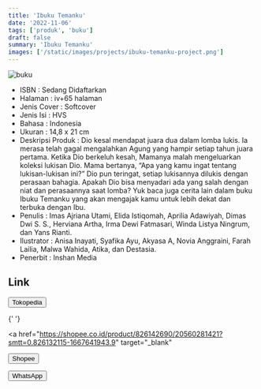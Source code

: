 ```yaml
---
title: 'Ibuku Temanku'
date: '2022-11-06'
tags: ['produk', 'buku']
draft: false
summary: 'Ibuku Temanku'
images: ['/static/images/projects/ibuku-temanku-project.png']
---
```


![buku](/static/images/projects/ibuku-temanku-project.png)

- ISBN : Sedang Didaftarkan
- Halaman : iv+65 halaman
- Jenis Cover : Softcover
- Jenis Isi : HVS
- Bahasa : Indonesia
- Ukuran : 14,8 x 21 cm
- Deskripsi Produk : Dio kesal mendapat juara dua dalam lomba lukis. Ia merasa telah gagal mengalahkan Agung yang hampir setiap tahun juara pertama. Ketika Dio berkeluh kesah, Mamanya malah mengeluarkan koleksi lukisan Dio. Mama bertanya, “Apa yang kamu ingat tentang lukisan-lukisan ini?” Dio pun teringat, setiap lukisannya dilukis dengan perasaan bahagia. Apakah Dio bisa menyadari ada yang salah dengan niat dan perasaannya saat lomba? Yuk baca juga cerita lain dalam buku Ibuku Temanku yang akan mengajak kamu untuk lebih dekat dan terbuka dengan Ibu.
- Penulis : Imas Ajriana Utami, Elida Istiqomah, Aprilia Adawiyah, Dimas Dwi S. S., Herviana Artha, Irma Dewi Fatmasari, Winda Listya Ningrum, dan Yans Rianti.
- Ilustrator : Anisa Inayati, Syafika Ayu, Akyasa A, Novia Anggraini, Farah Lailia, Malwa Wahida, Atika, dan Destasia.
- Penerbit : Inshan Media

## Link

<div>
  <a href="https://tokopedia.link/kc1fRsnLHub" 
  target="_blank">
    <button className="btn-tokped">Tokopedia</button>
  </a>

{' '}

<a
  href="https://shopee.co.id/product/826142690/20560281421?smtt=0.826132115-1667641943.9"
  target="_blank"
>
  <button className="btn-shopee">Shopee</button>
</a>

  <a href="https://wa.me/6285747101917" target="_blank">
    <button className="btn-wa">WhatsApp</button>
  </a>
</div>
